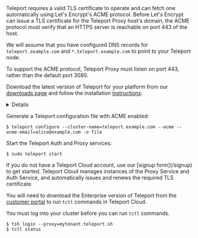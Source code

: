 <Tabs> 
<TabItem scope={["oss","enterprise"]} label="Self Hosted">
Teleport requires a valid TLS certificate to operate and can fetch one
automatically using Let's Encrypt's ACME protocol. Before Let's Encrypt can
issue a TLS certificate for the Teleport Proxy host's domain, the ACME protocol
must verify that an HTTPS server is reachable on port 443 of the host.  

We will assume that you have configured DNS records for `teleport.example.com`
and `*.teleport.example.com` to point to your Teleport node.

<Admonition type="note" title="Web Proxy Port">
To support the ACME protocol, Teleport Proxy must listen on port 443, rather
than the default port 3080.
</Admonition>

Download the latest version of Teleport for your platform from our
[downloads page](https://goteleport.com/teleport/download) and follow the
installation [instructions](../../installation.mdx).

<Details opened={false} title="Using Application Access?">
Teleport assigns a
subdomain to each application you have configured for Application Access (e.g.,
`grafana.teleport.example.com`), so you will also need to create a DNS A record
with a wildcard subdomain (e.g., `*.tele.example.com`).

This way, Let's Encrypt can issue a wildcard certificate, enabling clients to
verify your Teleport hosts regardless of the application they are accessing.

[Learn more about Teleport Application Access](../../application-access/getting-started.mdx)
</Details>

Generate a Teleport configuration file with ACME enabled:

```code
$ teleport configure --cluster-name=teleport.example.com --acme --acme-email=alice@example.com -o file
```

Start the Teleport Auth and Proxy services:

```code
$ sudo teleport start
```
</TabItem> 
<TabItem label="Teleport Cloud" scope={["cloud"]}> 
If you do not have a Teleport Cloud account, use our [signup form](/signup) to
get started. Teleport Cloud manages instances of the Proxy Service and Auth
Service, and automatically issues and renews the required TLS certificate.

You will need to download the Enterprise version of Teleport from the
[customer portal](https://dashboard.gravitational.com/web/login) to run `tctl`
commands in Teleport Cloud.

You must log into your cluster before you can run `tctl` commands.
```code
$ tsh login --proxy=mytenant.teleport.sh
$ tctl status
```
</TabItem>
</Tabs>

